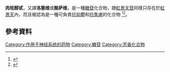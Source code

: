 {{chembox
| verifiedrevid = 414766416
|ImageFile=Rosavin.svg
|ImageSize=220px
|IUPACName=(2''E'')-3-phenylprop-2-en-1-yl 6-''O''-α-<small>L</small>-arabinopyranosyl-α-<small>D</small>-glucopyranoside
|OtherNames=Rosavin; (2''S'',3''R'',4''S'',5''S'',6''R'')-2-[(''E'')-3-phenylprop-2-enoxy]-6-([(2''S'',3''R'',4''S'',5''S'')-3,4,5-trihydroxyoxan-2-yl]oxymethyl)oxane-3,4,5-triol
|Section1={{Chembox Identifiers
| CASNo = 84954-92-7
| CASNo_Ref = {{cascite|correct|??}}
|   PubChem = 6440755
|   SMILES = C1[C@@H]([C@@H]([C@H]([C@@H](O1)OC[C@@H]2[C@H]([C@@H]([C@H]([C@H](O2)OC\C=C\C3=CC=CC=C3)O)O)O)O)O)O
|   MeSHName = 
|  ChEMBL_Ref  = {{ebicite|changed|EBI}}|  ChEMBL  =  1083511
|  ChemSpiderID_Ref  = {{chemspidercite|changed|chemspider}}|  ChemSpiderID  =  7999634
|  InChI  =  1/C20H28O10/c21-12-9-28-19(17(25)14(12)22)29-10-13-15(23)16(24)18(26)20(30-13)27-8-4-7-11-5-2-1-3-6-11/h1-7,12-26H,8-10H2/b7-4+/t12-,13+,14-,15+,16-,17+,18+,19-,20+/m0/s1
|  InChIKey  =  RINHYCZCUGCZAJ-IPXOVKFZBN
|  StdInChI_Ref  = {{stdinchicite|changed|chemspider}}|  StdInChI  =  1S/C20H28O10/c21-12-9-28-19(17(25)14(12)22)29-10-13-15(23)16(24)18(26)20(30-13)27-8-4-7-11-5-2-1-3-6-11/h1-7,12-26H,8-10H2/b7-4+/t12-,13+,14-,15+,16-,17+,18+,19-,20+/m0/s1
|  StdInChIKey_Ref  = {{stdinchicite|changed|chemspider}}|  StdInChIKey  =  RINHYCZCUGCZAJ-IPXOVKFZSA-N
}}
|Section2={{Chembox Properties
|  Formula=C<sub>20</sub>H<sub>28</sub>O<sub>10</sub>
|  MolarMass=428.430
|  Appearance=
|  Density=
|  MeltingPt=
|  BoilingPt=
|  Solubility=
  }}
|Section3={{Chembox Hazards
|  MainHazards=
|  FlashPt=
|  Autoignition=
  }}
}}
{{medical}}
'''肉桂醇甙'''，又譯'''洛塞维'''或'''酪萨维'''，是一種[[糖苷|糖苷]]化合物，跟[[紅景天苷|紅景天苷]]同樣只存在於[[紅景天|紅景天]]內，而且被認為是一種可負責[[抗抑鬱|抗抑鬱]]和[[抗焦慮|抗焦慮]]的化合物
<ref>{{cite journal |author1=Perfumi M |author2=Mattioli L |title=Adaptogenic and central nervous system effects of single doses of 3% rosavin and 1% salidroside Rhodiola rosea L. extract in mice. |journal=''Phytotherapy Research'' |volume=21 |issue=1 |pages=37-43 |doi=10.1002/ptr.2013 |pmid=17072830 |language=en|date=Jan 2007}}</ref><ref>{{cite journal |author1=Mattioli L |author2=Funari C |author3=Perfumi M |title=Effects of Rhodiola rosea L. extract on behavioural and physiological alterations induced by chronic mild stress in female rats. |journal=''Journal of Psychopharmacology'' |doi=10.1177/0269881108089872 |pmid=18515456 |language=en|date=May 30, 2008}}</ref>。

== 參考資料 ==
{{Reflist}}

{{Natural-phenol-stub}}
{{pharma-stub}}

[[Category:作用于神经系统的药物|Category:作用于神经系统的药物]]
[[Category:糖苷|Category:糖苷]]
[[Category:芳香化合物|Category:芳香化合物]]